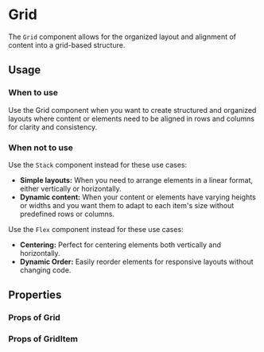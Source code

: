 
<Meta title="MDX|Grid" component={Grid} />

# Grid

The `Grid` component allows for the organized layout and alignment of content into a grid-based structure.

## Usage

### When to use

Use the Grid component when you want to create structured and organized layouts where content or elements need to be aligned in rows and columns for clarity and consistency.

### When not to use

Use the `Stack` component instead for these use cases:

- **Simple layouts:** When you need to arrange elements in a linear format, either vertically or horizontally.
- **Dynamic content:** When your content or elements have varying heights or widths and you want them to adapt to each item's size without predefined rows or columns.

Use the `Flex` component instead for these use cases:

- **Centering:** Perfect for centering elements both vertically and horizontally.
- **Dynamic Order:** Easily reorder elements for responsive layouts without changing code.

## Properties

### Props of Grid

<ArgTypes of={Grid} />

### Props of GridItem

<ArgTypes of={GridItem} />

